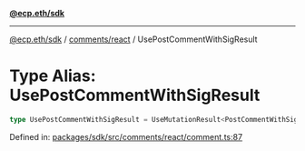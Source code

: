 [**@ecp.eth/sdk**](../../../index.mdx)

***

[@ecp.eth/sdk](/sdk-reference/index.mdx) / [comments/react](/sdk-reference/comments/react/index.mdx) / UsePostCommentWithSigResult

# Type Alias: UsePostCommentWithSigResult

```ts
type UsePostCommentWithSigResult = UseMutationResult<PostCommentWithSigResult, Error, UsePostCommentWithSigParams>;
```

Defined in: [packages/sdk/src/comments/react/comment.ts:87](https://github.com/ecp-eth/comments-monorepo/blob/main/packages/sdk/src/comments/react/comment.ts#L87)
